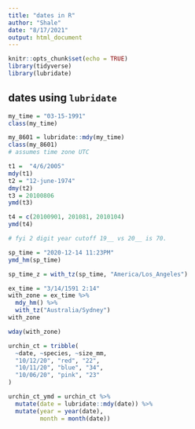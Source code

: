 ```yaml
---
title: "dates in R"
author: "Shale"
date: "8/17/2021"
output: html_document
---
```


```r
knitr::opts_chunk$set(echo = TRUE)
library(tidyverse)
library(lubridate)
```

## dates using `lubridate`

```r
my_time = "03-15-1991"
class(my_time)

my_8601 = lubridate::mdy(my_time)
class(my_8601)
# assumes time zone UTC
```

```r
t1 =  "4/6/2005" 
mdy(t1)
t2 = "12-june-1974"
dmy(t2)
t3 = 20100806 
ymd(t3)

t4 = c(20100901, 201081, 2010104)     
ymd(t4)

# fyi 2 digit year cutoff 19__ vs 20__ is 70.
```

```r
sp_time = "2020-12-14 11:23PM"
ymd_hm(sp_time)

sp_time_z = with_tz(sp_time, "America/Los_Angeles")

ex_time = "3/14/1591 2:14"
with_zone = ex_time %>% 
  mdy_hm() %>% 
  with_tz("Australia/Sydney")
with_zone

wday(with_zone)
```

```r
urchin_ct = tribble(
  ~date, ~species, ~size_mm,
  "10/12/20", "red", "22",
  "10/11/20", "blue", "34",
  "10/06/20", "pink", "23"
)

urchin_ct_ymd = urchin_ct %>% 
  mutate(date = lubridate::mdy(date)) %>% 
  mutate(year = year(date),
         month = month(date))
```



